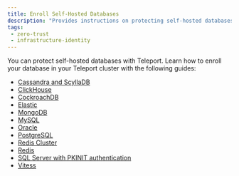 ```yaml
---
title: Enroll Self-Hosted Databases
description: "Provides instructions on protecting self-hosted databases in your infrastructure with Teleport."
tags:
 - zero-trust
 - infrastructure-identity
---
```


You can protect self-hosted databases with Teleport. Learn how to enroll your
database in your Teleport cluster with the following guides:

- [Cassandra and
  ScyllaDB](cassandra-self-hosted.mdx)
- [ClickHouse](clickhouse-self-hosted.mdx)
- [CockroachDB](cockroachdb-self-hosted.mdx)
- [Elastic](elastic.mdx)
- [MongoDB](mongodb-self-hosted.mdx)
- [MySQL](mysql-self-hosted.mdx)
- [Oracle](oracle-self-hosted.mdx)
- [PostgreSQL](postgres-self-hosted.mdx)
- [Redis Cluster](redis-cluster.mdx)
- [Redis](redis.mdx)
- [SQL Server with PKINIT
  authentication](sql-server-ad-pkinit.mdx)
- [Vitess](vitess.mdx)
